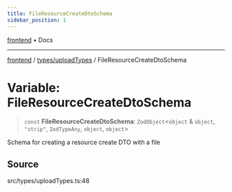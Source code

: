 ```yaml
---
title: FileResourceCreateDtoSchema
sidebar_position: 1
---
```


[frontend](../../..) • Docs

***

[frontend](../../..) / [types/uploadTypes](..) / FileResourceCreateDtoSchema

# Variable: FileResourceCreateDtoSchema

> `const` **FileResourceCreateDtoSchema**: `ZodObject`\<`object` & `object`, `"strip"`, `ZodTypeAny`, `object`, `object`\>

Schema for creating a resource create DTO with a file

## Source

src/types/uploadTypes.ts:48
